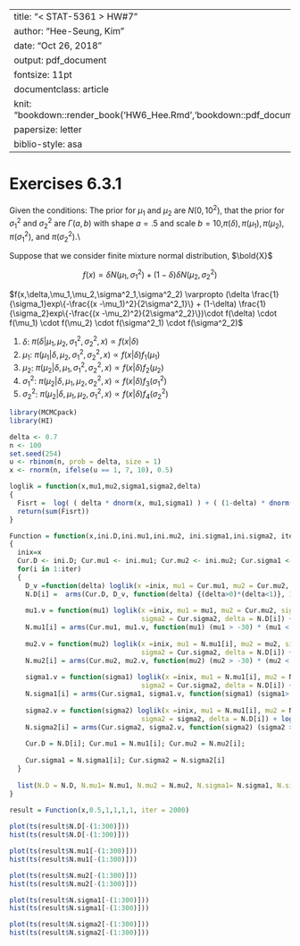 
---
title: "< STAT-5361 > HW#7"
author: "Hee-Seung, Kim"
date: "Oct 26, 2018"
output: pdf_document
fontsize: 11pt
documentclass: article
knit: "bookdown::render_book('HW6_Hee.Rmd','bookdown::pdf_document2')"
papersize: letter
biblio-style: asa 
---

\newpage
# Exercises 6.3.1

Given the conditions:
The prior for $\mu_1$ and $\mu_2$ are $N(0, 10^2)$, that the prior for $\sigma_1^2$ and $\sigma_2^2$ are $\Gamma(a, b)$ with shape $a = .5$ and scale $b = 10$,$\pi(\delta), \pi(\mu_1), \pi(\mu_2) , \pi(\sigma^2_1)$, and $\pi(\sigma^2_2)$.\\

Suppose that we consider finite mixture normal distribution, $\bold{X}$

$$f(x) = \delta N(\mu_1,\sigma^2_1) + (1-\delta) \delta N(\mu_2,\sigma^2_2) $$

$f(x,\delta,\mu_1,\mu_2,\sigma^2_1,\sigma^2_2) \varpropto (\delta \frac{1}{\sigma_1}exp\{-\frac{(x -\mu_1)^2}{2\sigma^2_1}\} + (1-\delta) \frac{1}{\sigma_2}exp\{-\frac{(x -\mu_2)^2}{2\sigma^2_2}\})\cdot f(\delta) \cdot f(\mu_1) \cdot f(\mu_2) \cdot f(\sigma^2_1) \cdot f(\sigma^2_2)$


1) $\delta$: $\pi(\delta| \mu_1, \mu_2, \sigma_1^{2},\sigma_2^{2},x) \varpropto f(x|\delta)$
2) $\mu_1$: $\pi(\mu_1| \delta, \mu_2, \sigma_1^{2},\sigma_2^{2},x) \varpropto f(x|\delta)f_1(\mu_1)$
3) $\mu_2$: $\pi(\mu_2| \delta, \mu_1, \sigma_1^{2},\sigma_2^{2},x) \varpropto f(x|\delta)f_2(\mu_2)$
4) $\sigma_1^{2}$: $\pi(\mu_2| \delta, \mu_1, \mu_2,\sigma_2^{2},x) \varpropto f(x|\delta)f_3(\sigma_1^{2})$
5) $\sigma_2^{2}$: $\pi(\mu_2| \delta, \mu_1, \mu_2,\sigma_1^{2},x) \varpropto f(x|\delta)f_4(\sigma_2^{2})$



```{r}

library(MCMCpack)
library(HI)

delta <- 0.7
n <- 100
set.seed(254)
u <- rbinom(n, prob = delta, size = 1)
x <- rnorm(n, ifelse(u == 1, 7, 10), 0.5)

loglik = function(x,mu1,mu2,sigma1,sigma2,delta)
{
  Fisrt =  log( ( delta * dnorm(x, mu1,sigma1) ) + ( (1-delta) * dnorm(x,mu2,sigma2) ) )  
  return(sum(Fisrt))
}

Function = function(x,ini.D,ini.mu1,ini.mu2, ini.sigma1,ini.sigma2, iter)
{
  inix=x
  Cur.D <- ini.D; Cur.mu1 <- ini.mu1; Cur.mu2 <- ini.mu2; Cur.sigma1 <- ini.sigma1; Cur.sigma2 <- ini.sigma2;  N.D <- N.mu1 <- N.mu2 <- N.sigma1 <- N.sigma2 <- rep(0,iter)
  for(i in 1:iter)
  {   
    D_v =function(delta) loglik(x =inix, mu1 = Cur.mu1, mu2 = Cur.mu2, sigma1 = Cur.sigma1, sigma2 = Cur.sigma2, delta = delta)
    N.D[i] =  arms(Cur.D, D_v, function(delta) {(delta>0)*(delta<1)}, 1)
    
    mu1.v = function(mu1) loglik(x =inix, mu1 = mu1, mu2 = Cur.mu2, sigma1 = Cur.sigma1, 
                                 sigma2 = Cur.sigma2, delta = N.D[i]) + log( dnorm(mu1,0,10^2) )
    N.mu1[i] = arms(Cur.mu1, mu1.v, function(mu1) (mu1 > -30) * (mu1 < 30), 1)
    
    mu2.v = function(mu2) loglik(x =inix, mu1 = N.mu1[i], mu2 = mu2, sigma1 = Cur.sigma1, 
                                 sigma2 = Cur.sigma2, delta = N.D[i]) + log( dnorm(mu2,0,10^2) )
    N.mu2[i] = arms(Cur.mu2, mu2.v, function(mu2) (mu2 > -30) * (mu2 < 30), 1)
    
    sigma1.v = function(sigma1) loglik(x =inix, mu1 = N.mu1[i], mu2 = N.mu2[i], sigma1 = sigma1, 
                                 sigma2 = Cur.sigma2, delta = N.D[i]) + log(dinvgamma(sigma1, 0.5 , 10))
    N.sigma1[i] = arms(Cur.sigma1, sigma1.v, function(sigma1) (sigma1> 0) * (sigma1 < 100), 1)
    
    sigma2.v = function(sigma2) loglik(x =inix, mu1 = N.mu1[i], mu2 = N.mu2[i], sigma1 = N.sigma1[i], 
                                 sigma2 = sigma2, delta = N.D[i]) + log(dinvgamma(sigma2, 0.5 , 10))
    N.sigma2[i] = arms(Cur.sigma2, sigma2.v, function(sigma2) (sigma2 > 0) * (sigma2 < 100), 1)
    
    Cur.D = N.D[i]; Cur.mu1 = N.mu1[i]; Cur.mu2 = N.mu2[i]; 
    
    Cur.sigma1 = N.sigma1[i]; Cur.sigma2 = N.sigma2[i]
  }
  
  list(N.D = N.D, N.mu1= N.mu1, N.mu2 = N.mu2, N.sigma1= N.sigma1, N.sigma2 = N.sigma2)
}

result = Function(x,0.5,1,1,1,1, iter = 2000)
 
plot(ts(result$N.D[-(1:300)]))
hist(ts(result$N.D[-(1:300)]))

plot(ts(result$N.mu1[-(1:300)]))
hist(ts(result$N.mu1[-(1:300)]))

plot(ts(result$N.mu2[-(1:300)]))
hist(ts(result$N.mu2[-(1:300)]))

plot(ts(result$N.sigma1[-(1:300)]))
hist(ts(result$N.sigma1[-(1:300)]))

plot(ts(result$N.sigma2[-(1:300)]))
hist(ts(result$N.sigma2[-(1:300)]))
```
